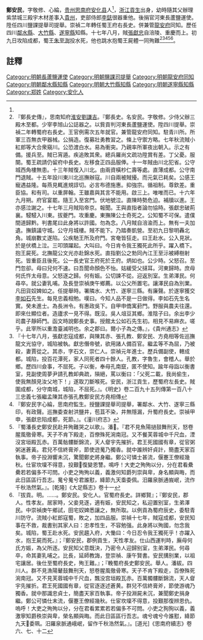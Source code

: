 {{明清人物信息框
| 姓名 = 鄭安民
| 原名 = 
| 圖片名稱=  
| 圖片大小 = 220px
| 圖片說明 =  
| 最高職務 = [[四川|四川]][[鄰水縣知縣|鄰水縣知縣]]
| 國家 = 大明
| 爵位 =
| 籍貫 = 贵州[[思南府|思南府]][[安化县|安化县]]
| 族裔 =  
| 旗籍 =  
| 字號 = 字敬修、心綸
| 諡號 = 
| 出生日期 = 
| 出生地點 =
| 逝世日期 =  
| 逝世地點 = 
| 墓葬 = 
| 配偶 =  
| 親屬 =   
| 出身 = 
*  浙江[[貢生|貢生]]
| 經歷 = 
| 著作 =  
*
*
*
}}
'''鄭安民'''{{BD|？年||1644年||}}，字敬修、心綸，[[貴州等處承宣布政使司|贵州]][[思南府|思南府]][[安化县|安化县]]人<ref name=":0" />，[[浙江|浙江]][[貢生|貢生]]出身，幼時隨其父辦理紫禁城三殿宇木材差事入[[貴州|貴州]]，吏部侍郎[[李鋕|李鋕]]很器重他。後捐官河東長蘆鹽運使。陞任四川鹽課提舉司提舉。崇禎二年轉任蜀王府右長史。併兼管[[龍安府|龍安府]]同知。歷任四川[[鄰水縣|鄰水縣]]、[[大竹縣|大竹縣]]、[[遂寧縣|遂寧縣]]知縣。十七年八月，賊[[張獻忠|張獻忠]]自涪陵、重慶而上。初九日攻陷成都，蜀王[[朱至澍|朱至澍]]投水死，他也跳水抱蜀王屍體一同殉難<ref>『鄭長史傳』，思南知府[[淮安|淮安]][[劉謙吉|劉謙吉]]。『鄭長史。名安民。字敬修。少侍父辦三殿木至都。少宰李旭山公誌器之。以貲貢判河東長蘆鹽運使。陞四川提舉。崇禎二年轉蜀府右長史。王官例需次五年就官。兼管龍安府同知。駐青川所。所軍三百無衣甲器械。公捐造。復募壯勇教習之。條上守禦方略。七年秋流賊小紅郎等大合衆窺川。公恐渡白水。易為衝突。乃親率所軍夜出朝入。示之有備。援兵至。賊已宵遁。疾追敗其衆。總兵羅尚文疏功陞賞有差。丁父憂。服闋。蜀王疏請仍留府中長史。左移食正四品服俸。十一年賊由川北犯省。公守城西角樓無患。十三年賊復入川北。由兩資橫杪仁壽等處。直薄成都。公守南門退賊。十五年設川東川北巡撫辦寇。川自兩被賊擾。而元氣已耗矣。公感王寵遇益隆。每燕見輒進規諄切。必言布德施惠。抑強宗。循祖制。尊欽差。重臣協。和有司。以重屏翰。王雖嘉與其言不能用。啟三上。唯唯而已。十六年九月朔。府官宴罷。隨王入至宮門。伏地號泣。直陳時勢危迫。補牘以進。王亦感泣謝之。十七年三月賊陷帝京。報聞。王與直指者論勿協時。張獻忠破荊襄。駸駸入川東。拔夔門。攻重慶。東撫陳公士奇死之。公知蜀不可保。遣僕間道歸黔。判書尾曰此身將以許國。勿為念。八月賊自涪渝而上。無有一夫加遺。撫鎮議守城。公守月城樓。賊不能下。乃踏奏凱營。至初九日黎明轟北角。城崩數丈遂陷。公疾馳王所及府門。宮奄皆狂走。曰王赴水。公入見狀。於是伏橋上泣。三叩頭躍起。大叫曰。今日肯令我王獨死此所乎。躍入橋下。抱王屍死。北撫龍公文光亦赴錦水死。直指劉公之勃同內江王至沶被縛樹射死。皆重臣且後死。公一長史官王府死於王府。炳如也。公少時。父怒召。至門忽卻。母曰兒何不速。曰吾聞命顏色不怡。姑緩受父撻耳。河東歸時。庶母何氏忤太母意。父怒逐之歸。何有娠。公切諫不從。迎返別室。生弟澤民。何尋卒。就公妻乳哺。及長登崇禎庚午鄉薦。以公父所置宅。讓澤民自為別業。凡田貨奴婢如之。任提舉時。署隣水、大竹、遂寧三縣。有廉聲。於遂寧獲交[[李如石|李如石]]先生。每見忠義相勉。嘆曰。今知人品不是一日做得。李如石先生名實。癸未進士。為長洲令。有惠政吳下。自甲申僑寓葑門。野服與農夫往還。即來仕顯位者。造廬求一見不得。既沒。吳人俎豆其鄉。淮陰子曰。余出李少司農子靜師門。函文時說鄭長史事。授館太公如石先生初。相見不易麻衣。嗟乎。此宰所以重澹臺滅明也。余之郡曰。爾小子為之傳。』，《貴州通志》</ref><ref>『十七年八月，張獻忠寇成都，與陳其赤、張孔教、鄭安民、方堯相等佐巡撫龍文光協守，城陷被執。獻忠僭帝號，欲用諸人備百官。繼孟等不為屈，乃被殺，妻賈從之。其赤，字石文，崇仁人。崇禎元年進士。歷兵備副使，轄成都。城陷，投百花潭死，家人同死者四十餘人。孔教，字魯生，會稽人。舉於鄉。歷四川僉事，不屈死。子以衡，奉母孔南竄，匿不使知。踰年母詣以衡書室，見副使周夢尹請孔教卹典疏，隕絕，罵以衡曰：「父死二載，我尚偷生，使我無顏見汝父地下！」遂取刀斷喉死。安民，浙江貢生，歷蜀府左長史。賊圍成都，分守南城，城陷，不屈死。』。《明史》卷二百九十五列傳第一百八十三忠義七張繼孟陳其赤張孔教鄭安民方堯相傳</ref><ref>『鄭安民字心綸，思南府監生。授鹽課提舉司提舉，署鄰水、大竹、遂寧三縣印，有政聲。巡撫委查射洪鹽井，苞苴不染，井無隱漏，升蜀府長史。崇禎甲申，張獻忠陷成都，死節。』。《潼川府志》</ref><ref>『蜀潘長史鄭安民赴井殉難哭之以歌』。潘𥿈。『君不見魚陽撾鼓舞刑天，怒卷腥風徹骨寒。天子不肯下殿走，百僚殊死涴南冠。又不餐芙蓉城中千尺血，湮沒宮垣殿瓦赤。百萬骷髏斷錦流，天人睂宇先摧折。君王死國國有章，從官粥粥迷蒼黃。君兒不信終膏斧，節使逰䰟乃獨香。就中誰辨奸貞計，簡盡天家百執事。帝子投淵響未沉，驚聞鄭史將身繼。鄭公可憐士甚流，偃蹇王僚經幾秋。仕宦坎壈不得意，投艱𨚗復變恩讐。鳴呼！大吏之殉殉以分，分在君看纍纍若若偏多不可問。小吏之殉殉以義，義激何知爵列崇與卑，身名顯與晦，而此日區區行吾志。䰟兮䰟兮君誰懟，絳節九天埀委佩。汨羅泉脈通峩岷，流作千秋浩然氣。』。[乾隆]《大足縣志》卷十一</ref><ref name=":0">『拔貢。明。……。鄭安民。安化人。官蜀府長史。詳鄉賢』；『鄭安民，郡人。性孝友。居家時，父妾見逐，適有娠，安民知之，私迎置别室，生弟澤民。中崇禎庚午鄉試，田宅奴婢悉讓之，無所取。以例貢為蜀府辰史，委駐青川防守。流賊小紅郎寇蜀，敗之，加四品服。崇禎十七年，賊寇成都，安民知事在不救，裁書别其家人曰：忠孝性生，不容勉强。此身將以殉國，勿念我矣。城陷，蜀王赴水死。安民趨入府，大慟曰：今日忍令我王獨死乎！亦躍入水，抱王屍而死。』；『鄭安民，郡例貢生，天性孝友。仕山西運判時，廡母何氏方娠，為父所逐。安民知父意既決，乃密令人迎歸别室，生弟澤民。何尋卒，命其妻乳哺之。比長，延師教誨，登崇禎、康午賢書。安民搆别業，以祖宅讓居。後仕至蜀府長史，殉王難。』；『輓蜀府長史鄭安民。舉人。潘紱。四川人。群不見漁陽鼙鼓舞刑天，怒卷腥風徹骨寒。天子不肯下殿走，百僚殊死涴南冠。又不見芙蓉城中千尺血，飄没宫垣殿瓦赤。百萬髑髏斷錦流，天人睂宇先摧折。君王死國國有章，從官逐逐述蒼黄。群兒不信終膏斧，節使游魂乃獨香。就中那識忠貞士，簡盡天家百執事。帝子投淵屍未沉，兼聞鄭史捐身繼。鄭公可憐仕末流，偃蹇王僚經幾秋。仕宦坎壈不得意，投艱那復辨恩仇。嗚呼！大吏之殉殉以分，分在君看累累若若偏多不可問。小吏之狥狥以義，義激寧知爵秩崇與卑，榮名顯與晦。而此日區區行吾志。魂兮魂兮今誰懟，絳節九天𡸁委珮。汨羅泉脈通峨岷，留作千秋浩然氣。』。[道光]《思南府續志》卷六、七、十二</ref>。
==註釋==
{{reflist}}
{{鄰水縣知縣}}
[[Category:明朝長蘆鹽運使|Category:明朝長蘆鹽運使]]
[[Category:明朝鹽課司提舉|Category:明朝鹽課司提舉]]
[[Category:明朝龍安府同知|Category:明朝龍安府同知]]
[[Category:明朝鄰水縣知縣|Category:明朝鄰水縣知縣]]
[[Category:明朝大竹縣知縣|Category:明朝大竹縣知縣]]
[[Category:明朝遂寧縣知縣|Category:明朝遂寧縣知縣]]
[[Category:郑姓|Category:郑姓]]
[[Category:安化人|Category:安化人]]